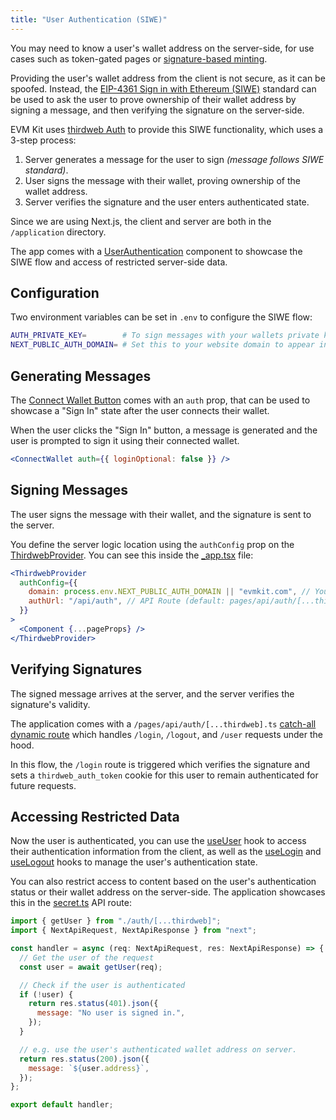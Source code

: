 ```yaml
---
title: "User Authentication (SIWE)"
---
```


You may need to know a user's wallet address on the server-side, for use cases such as token-gated
pages or [signature-based minting](https://portal.thirdweb.com/glossary/signature-based-minting).

Providing the user's wallet address from the client is not secure, as it can be spoofed.
Instead, the [EIP-4361 Sign in with Ethereum (SIWE)](https://eips.ethereum.org/EIPS/eip-4361) standard can be used to ask the user to
prove ownership of their wallet address by signing a message, and then verifying the signature on the server-side.

EVM Kit uses [thirdweb Auth](https://portal.thirdweb.com/auth) to provide this SIWE functionality, which uses a 3-step process:

1. Server generates a message for the user to sign _(message follows SIWE standard)_.
2. User signs the message with their wallet, proving ownership of the wallet address.
3. Server verifies the signature and the user enters authenticated state.

Since we are using Next.js, the client and server are both in the `/application` directory.

The app comes with a [UserAuthentication](https://github.com/jarrodwatts/evmkit/blob/main/template/application/components/demo/UserAuthentication.tsx)
component to showcase the SIWE flow and access of restricted server-side data.

## Configuration

Two environment variables can be set in `.env` to configure the SIWE flow:

```bash
AUTH_PRIVATE_KEY=        # To sign messages with your wallets private key
NEXT_PUBLIC_AUTH_DOMAIN= # Set this to your website domain to appear in the message.
```

## Generating Messages

The [Connect Wallet Button](https://portal.thirdweb.com/react/react.connectwallet#auth-optional)
comes with an `auth` prop, that can be used to showcase a "Sign In" state after the user connects their wallet.

When the user clicks the "Sign In" button, a message is generated and the user is prompted to sign it using their connected wallet.

```jsx
<ConnectWallet auth={{ loginOptional: false }} />
```

## Signing Messages

The user signs the message with their wallet, and the signature is sent to the server.

You define the server logic location using the `authConfig` prop on the
[ThirdwebProvider](https://portal.thirdweb.com/react/react.thirdwebprovider#authconfig-optional).
You can see this inside the [\_app.tsx](https://github.com/jarrodwatts/evmkit/blob/main/template/application/pages/_app.tsx) file:

```jsx
<ThirdwebProvider
  authConfig={{
    domain: process.env.NEXT_PUBLIC_AUTH_DOMAIN || "evmkit.com", // Your website
    authUrl: "/api/auth", // API Route (default: pages/api/auth/[...thirdweb].ts)
  }}
>
  <Component {...pageProps} />
</ThirdwebProvider>
```

## Verifying Signatures

The signed message arrives at the server, and the server verifies the signature's validity.

The application comes with a `/pages/api/auth/[...thirdweb].ts`
[catch-all dynamic route](https://nextjs.org/docs/pages/building-your-application/routing/dynamic-routes#catch-all-segments)
which handles `/login`, `/logout`, and `/user` requests under the hood.

In this flow, the `/login` route is triggered which verifies the signature and sets a `thirdweb_auth_token` cookie for this user to remain
authenticated for future requests.

## Accessing Restricted Data

Now the user is authenticated, you can use the [useUser](https://portal.thirdweb.com/react/react.useuser) hook to access their authentication information
from the client, as well as the [useLogin](https://portal.thirdweb.com/react/react.uselogin) and
[useLogout](https://portal.thirdweb.com/react/react.uselogout) hooks to manage the user's authentication state.

You can also restrict access to content based on the user's authentication status or their wallet address on the server-side.
The application showcases this in the [secret.ts](https://github.com/jarrodwatts/evmkit/blob/main/template/application/pages/api/secret.ts) API route:

```jsx
import { getUser } from "./auth/[...thirdweb]";
import { NextApiRequest, NextApiResponse } from "next";

const handler = async (req: NextApiRequest, res: NextApiResponse) => {
  // Get the user of the request
  const user = await getUser(req);

  // Check if the user is authenticated
  if (!user) {
    return res.status(401).json({
      message: "No user is signed in.",
    });
  }

  // e.g. use the user's authenticated wallet address on server.
  return res.status(200).json({
    message: `${user.address}`,
  });
};

export default handler;
```
